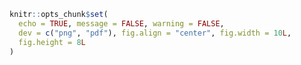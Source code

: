 ```r
knitr::opts_chunk$set(
  echo = TRUE, message = FALSE, warning = FALSE,
  dev = c("png", "pdf"), fig.align = "center", fig.width = 10L,
  fig.height = 8L
)
```